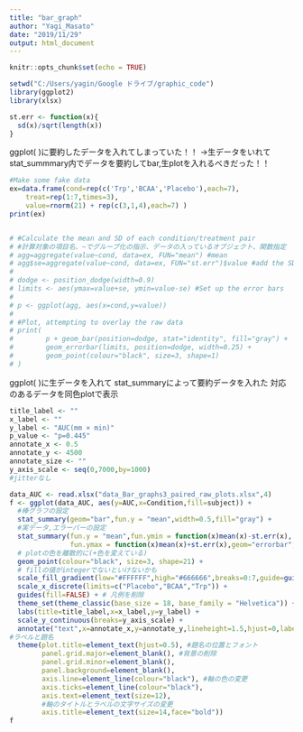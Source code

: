 ---
title: "bar_graph"
author: "Yagi_Masato"
date: "2019/11/29"
output: html_document
---

```{r setup, include=FALSE}
knitr::opts_chunk$set(echo = TRUE)
```

```{r install library}
setwd("C:/Users/yagin/Google ドライブ/graphic_code")
library(ggplot2)
library(xlsx)
```

```{r make_func}
st.err <- function(x){
  sd(x)/sqrt(length(x))
}
```
ggplot( )に要約したデータを入れてしまっていた！！
→生データをいれてstat_summmary内でデータを要約してbar,生plotを入れるべきだった！！
```{r make_bar_graph 失敗例}
#Make some fake data
ex=data.frame(cond=rep(c('Trp','BCAA','Placebo'),each=7),
    treat=rep(1:7,times=3),
    value=rnorm(21) + rep(c(3,1,4),each=7) )
print(ex)


# #Calculate the mean and SD of each condition/treatment pair
# #計算対象の項目名、~でグループ化の指示、データの入っているオブジェクト、関数指定
# agg=aggregate(value~cond, data=ex, FUN="mean") #mean
# agg$se=aggregate(value~cond, data=ex, FUN="st.err")$value #add the SD
# 
# dodge <- position_dodge(width=0.9)
# limits <- aes(ymax=value+se, ymin=value-se) #Set up the error bars
# 
# p <- ggplot(agg, aes(x=cond,y=value))
# 
# #Plot, attempting to overlay the raw data
# print(
#        p + geom_bar(position=dodge, stat="identity", fill="gray") +
#        geom_errorbar(limits, position=dodge, width=0.25) +
#        geom_point(colour="black", size=3, shape=1)
# )
```
ggplot( )に生データを入れて
stat_summaryによって要約データを入れた
対応のあるデータを同色plotで表示
```{r}
title_label <- ""
x_label <- ""
y_label <- "AUC(mm × min)"
p_value <- "p=0.445"
annotate_x <- 0.5
annotate_y <- 4500
annotate_size <- ""
y_axis_scale <- seq(0,7000,by=1000)
#jitterなし
```


```{r 成功例:対応あるものに濃淡を一致}
data_AUC <- read.xlsx("data_Bar_graphs3_paired_raw_plots.xlsx",4)
f <- ggplot(data_AUC, aes(y=AUC,x=Condition,fill=subject)) + 
  #棒グラフの設定
  stat_summary(geom="bar",fun.y = "mean",width=0.5,fill="gray") + 
  #実データ,エラーバーの設定
  stat_summary(fun.y = "mean",fun.ymin = function(x)mean(x)-st.err(x),
               fun.ymax = function(x)mean(x)+st.err(x),geom="errorbar",width=0.2) +
  # plotの色を離散的に(+色を変えている)
  geom_point(colour="black", size=3, shape=21) +
  # fillの値がintegerでないといけないかも
  scale_fill_gradient(low="#FFFFFF",high="#666666",breaks=0:7,guide=guide_legend()) +
  scale_x_discrete(limits=c("Placebo","BCAA","Trp")) +
  guides(fill=FALSE) + # 凡例を削除
  theme_set(theme_classic(base_size = 18, base_family = "Helvetica")) +
  labs(title=title_label,x=x_label,y=y_label) +
  scale_y_continuous(breaks=y_axis_scale) + 
  annotate("text",x=annotate_x,y=annotate_y,lineheight=1.5,hjust=0,label=p_value,size=5) + #注釈
#ラベルと題名
  theme(plot.title=element_text(hjust=0.5), #題名の位置とフォント
        panel.grid.major=element_blank(), #背景の削除
        panel.grid.minor=element_blank(),
        panel.background=element_blank(),
        axis.line=element_line(colour="black"), #軸の色の変更
        axis.ticks=element_line(colour="black"),
        axis.text=element_text(size=12),
        #軸のタイトルとラベルの文字サイズの変更
        axis.title=element_text(size=14,face="bold"))
f
```


